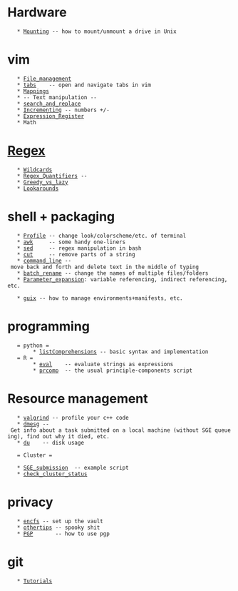 = Hardware =
    * [[Mounting]] -- how to mount/unmount a drive in Unix

= vim  =
    * [[File_management]]
    * [[tabs]]    -- open and navigate tabs in vim 
    * [[Mappings]]
    * -- Text manipulation --
    * [[search_and_replace]]
    * [[Incrementing]] -- numbers +/-
    * [[Expression_Register]]
    * Math
= [[Regex]] = 
    * [[Wildcards]]   
    * [[Regex_Quantifiers]] --
    * [[Greedy_vs_lazy]]
    * [[Lookarounds]]
= shell + packaging =
    * [[Profile]] -- change look/colorscheme/etc. of terminal
    * [[awk]]     -- some handy one-liners
    * [[sed]]     -- regex manipulation in bash
    * [[cut]]     -- remove parts of a string
    * [[command_line]] -- move back and forth and delete text in the middle of typing
    * [[batch_rename]] -- change the names of multiple files/folders
    * [[Parameter_expansion]]: variable referencing, indirect referencing, etc.     
      
    * [[guix]] -- how to manage environments+manifests, etc.

= programming =

    = python =   
         * [[listComprehensions]] -- basic syntax and implementation     
    = R =
         * [[eval]]    -- evaluate strings as expressions 
         * [[prcomp]]  -- the usual principle-components script
= Resource management =

    * [[valgrind]] -- profile your c++ code 
    * [[dmesg]] -- Get info about a task submitted on a local machine (without SGE queueing), find out why it died, etc. 
    * [[du]]    -- disk usage
     
    = Cluster =  

    * [[SGE_submission]]  -- example script 
    * [[check_cluster_status]]
= privacy =
    * [[encfs]] -- set up the vault
    * [[othertips]] -- spooky shit
    * [[PGP]]       -- how to use pgp
= git =
   
    * [[Tutorials]]
